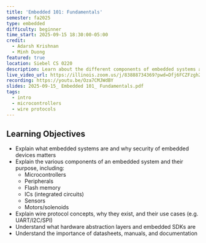 ```yaml
---
title: 'Embedded 101: Fundamentals'
semester: fa2025
type: embedded
difficulty: beginner
time_start: 2025-09-15 18:30:00-05:00
credit:
  - Adarsh Krishnan
  - Minh Duong
featured: true
location: Siebel CS 0220
description: Learn about the different components of embedded systems and why security matters
live_video_url: https://illinois.zoom.us/j/83888734369?pwd=Dfj6FCZFzgh23Rt8cCJqmm94uBxpaa.1
recording: https://youtu.be/Oza7CMJWdBY
slides: 2025-09-15_ Embedded 101_ Fundamentals.pdf
tags:
  - intro
  - microcontrollers
  - wire protocols
---
```

## Learning Objectives

- Explain what embedded systems are and why security of embedded devices matters
- Explain the various components of an embedded system and their purpose, including:
    - Microcontrollers
    - Peripherals
    - Flash memory
    - ICs (integrated circuits)
    - Sensors
    - Motors/solenoids
- Explain wire protocol concepts, why they exist, and their use cases (e.g. UART/I2C/SPI)
- Understand what hardware abstraction layers and embedded SDKs are
- Understand the importance of datasheets, manuals, and documentation
